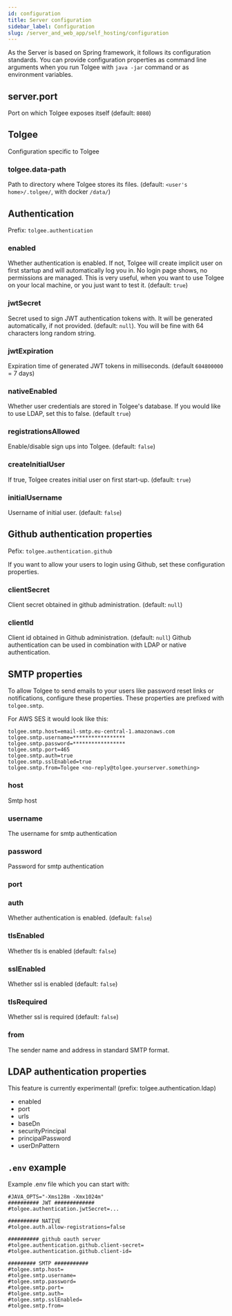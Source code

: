 ```yaml
---
id: configuration
title: Server configuration
sidebar_label: Configuration
slug: /server_and_web_app/self_hosting/configuration
---
```


As the Server is based on Spring framework, it follows its configuration standards. You can provide configuration properties
as command line arguments when you run Tolgee with `java -jar` command or as environment variables.

## server.port
Port on which Tolgee exposes itself (default: `8080`)

## Tolgee
Configuration specific to Tolgee
### tolgee.data-path
Path to directory where Tolgee stores its files. (default: `<user's home>/.tolgee/`, with docker `/data/`)

## Authentication
Prefix: `tolgee.authentication`

### enabled
Whether authentication is enabled. If not, Tolgee will create implicit user on first startup and will automatically log
you in. No login page shows, no permissions are managed. This is very useful, when you want to use Tolgee on your local
machine, or you just want to test it. (default: `true`)

### jwtSecret
Secret used to sign JWT authentication tokens with. It will be generated automatically, if not provided. (default: `null`).
You will be fine with 64 characters long random string.

### jwtExpiration
Expiration time of generated JWT tokens in milliseconds. (default `604800000` = 7 days)

### nativeEnabled
Whether user credentials are stored in Tolgee's database. If you would like to use LDAP, set this to false. (default `true`)

### registrationsAllowed
Enable/disable sign ups into Tolgee. (default: `false`)

### createInitialUser
If true, Tolgee creates initial user on first start-up. (default: `true`)

### initialUsername
Username of initial user. (default: `false`)

## Github authentication properties
Pefix: `tolgee.authentication.github`

If you want to allow your users to login using Github, set these configuration properties.
### clientSecret
Client secret obtained in github administration. (default: `null`)

### clientId
Client id obtained in Github administration. (default: `null`) Github authentication can be used in combination
with LDAP or native authentication.


## SMTP properties
To allow Tolgee to send emails to your users like password reset links or notifications, configure these properties.
These properties are prefixed with `tolgee.smtp`.

For AWS SES it would look like this:
```
tolgee.smtp.host=email-smtp.eu-central-1.amazonaws.com
tolgee.smtp.username=*****************
tolgee.smtp.password=*****************
tolgee.smtp.port=465
tolgee.smtp.auth=true
tolgee.smtp.sslEnabled=true
tolgee.smtp.from=Tolgee <no-reply@tolgee.yourserver.something>
```

### host
Smtp host
### username
The username for smtp authentication
### password
Password for smtp authentication
### port

### auth
Whether authentication is enabled. (default: `false`)
### tlsEnabled
Whether tls is enabled (default: `false`)
### sslEnabled
Whether ssl is enabled (default: `false`)
### tlsRequired
Whether ssl is required (default: `false`)
### from
The sender name and address in standard SMTP format.

## LDAP authentication properties
This feature is currently experimental! (prefix: tolgee.authentication.ldap)
 - enabled
 - port
 - urls
 - baseDn
 - securityPrincipal
 - principalPassword
 - userDnPattern

## `.env` example
Example .env file which you can start with:

```
#JAVA_OPTS="-Xms128m -Xmx1024m"
########## JWT #############
#tolgee.authentication.jwtSecret=...

########## NATIVE
#tolgee.auth.allow-registrations=false

########## github oauth server
#tolgee.authentication.github.client-secret=
#tolgee.authentication.github.client-id=

######### SMTP ###########
#tolgee.smtp.host=
#tolgee.smtp.username=
#tolgee.smtp.password=
#tolgee.smtp.port=
#tolgee.smtp.auth=
#tolgee.smtp.sslEnabled=
#tolgee.smtp.from=
```